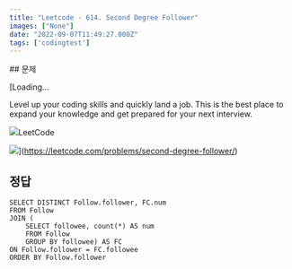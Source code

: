 ```yaml
---
title: "Leetcode - 614. Second Degree Follower"
images: ["None"]
date: "2022-09-07T11:49:27.000Z"
tags: ['codingtest']
---
```


<TOCInline toc={props.toc} asDisclosure />
## 문제

[Loading...

Level up your coding skills and quickly land a job. This is the best place to expand your knowledge and get prepared for your next interview.

![](https://leetcode.com/favicon-192x192.png)LeetCode

![](https://leetcode.com/static/images/LeetCode_Sharing.png)](https://leetcode.com/problems/second-degree-follower/)

## 정답

```
SELECT DISTINCT Follow.follower, FC.num
FROM Follow
JOIN (
    SELECT followee, count(*) AS num
    FROM Follow
    GROUP BY followee) AS FC
ON Follow.follower = FC.followee
ORDER BY Follow.follower
```
